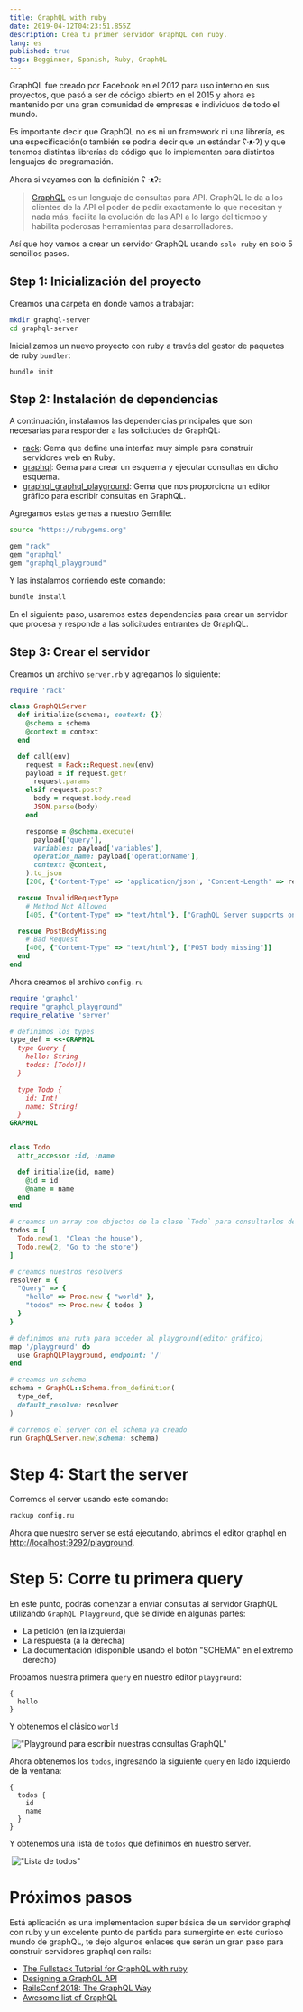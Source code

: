 ```yaml
---
title: GraphQL with ruby
date: 2019-04-12T04:23:51.855Z
description: Crea tu primer servidor GraphQL con ruby.
lang: es
published: true
tags: Begginner, Spanish, Ruby, GraphQL
---
```


GraphQL fue creado por Facebook en el 2012 para uso interno en sus proyectos, que pasó a ser de código abierto en el 2015 y ahora es mantenido por una gran comunidad de empresas e individuos de todo el mundo.

Es importante decir que GraphQL no es ni un framework ni una librería, es una especificación(o también se podria decir que un estándar ʕ·ᴥ·ʔ) y que tenemos distintas librerías de código que lo implementan para distintos lenguajes de programación.

Ahora si vayamos con la definición ʕ ·ᴥʔ:

> [GraphQL](https://www.graphql.org/) es un lenguaje de consultas para API. GraphQL le da a los clientes de la API el poder de pedir exactamente lo que necesitan y nada más, facilita la evolución de las API a lo largo del tiempo y habilita poderosas herramientas para desarrolladores.

Así que hoy vamos a crear un servidor GraphQL usando `solo ruby` en solo 5 sencillos pasos.

## Step 1: Inicialización del proyecto

Creamos una carpeta en donde vamos a trabajar:

```sh
mkdir graphql-server
cd graphql-server
```

Inicializamos un nuevo proyecto con ruby a través del gestor de paquetes de ruby `bundler`:

```
bundle init
```

## Step 2: Instalación de dependencias

A continuación, instalamos las dependencias principales que son necesarias para responder a las solicitudes de GraphQL:

- [rack](https://rubygems.org/gems/rack/): Gema que define una interfaz muy simple para construir servidores web en Ruby.
- [graphql](https://rubygems.org/gems/graphql): Gema para crear un esquema y ejecutar consultas en dicho esquema.
- [graphql_graphql_playground](https://github.com/betaflag/graphql-playground-ruby): Gema que nos proporciona un editor gráfico para escribir consultas en GraphQL.

Agregamos estas gemas a nuestro Gemfile:

```sh
source "https://rubygems.org"

gem "rack"
gem "graphql"
gem "graphql_playground"

```

Y las instalamos corriendo este comando:

```sh
bundle install
```

En el siguiente paso, usaremos estas dependencias para crear un servidor que procesa y responde a las solicitudes entrantes de GraphQL.

## Step 3: Crear el servidor

Creamos un archivo `server.rb` y agregamos lo siguiente:

```ruby
require 'rack'

class GraphQLServer
  def initialize(schema:, context: {})
    @schema = schema
    @context = context
  end

  def call(env)
    request = Rack::Request.new(env)
    payload = if request.get?
      request.params
    elsif request.post?
      body = request.body.read
      JSON.parse(body)
    end

    response = @schema.execute(
      payload['query'],
      variables: payload['variables'],
      operation_name: payload['operationName'],
      context: @context,
    ).to_json
    [200, {'Content-Type' => 'application/json', 'Content-Length' => response.bytesize.to_s}, [response]]

  rescue InvalidRequestType
    # Method Not Allowed
    [405, {"Content-Type" => "text/html"}, ["GraphQL Server supports only GET/POST requests"]]

  rescue PostBodyMissing
    # Bad Request
    [400, {"Content-Type" => "text/html"}, ["POST body missing"]]
  end
end
```

Ahora creamos el archivo `config.ru`

```ruby
require 'graphql'
require "graphql_playground"
require_relative 'server'

# definimos los types
type_def = <<-GRAPHQL
  type Query {
    hello: String
    todos: [Todo!]!
  }

  type Todo {
    id: Int!
    name: String!
  }
GRAPHQL


class Todo
  attr_accessor :id, :name

  def initialize(id, name)
    @id = id
    @name = name
  end
end

# creamos un array con objectos de la clase `Todo` para consultarlos desde el cliente
todos = [
  Todo.new(1, "Clean the house"),
  Todo.new(2, "Go to the store")
]

# creamos nuestros resolvers
resolver = {
  "Query" => {
    "hello" => Proc.new { "world" },
    "todos" => Proc.new { todos }
  }
}

# definimos una ruta para acceder al playground(editor gráfico)
map '/playground' do
  use GraphQLPlayground, endpoint: '/'
end

# creamos un schema
schema = GraphQL::Schema.from_definition(
  type_def,
  default_resolve: resolver
)

# corremos el server con el schema ya creado
run GraphQLServer.new(schema: schema)

```

# Step 4: Start the server

Corremos el server usando este comando:

```sh
rackup config.ru
```

Ahora que nuestro server se está ejecutando, abrimos el editor graphql en [http://localhost:9292/playground](http://localhost:9292/playground).

# Step 5: Corre tu primera query

En este punto, podrás comenzar a enviar consultas al servidor GraphQL utilizando `GraphQL Playground`, que se divide en algunas partes:

- La petición (en la izquierda)
- La respuesta (a la derecha)
- La documentación (disponible usando el botón "SCHEMA" en el extremo derecho)

Probamos nuestra primera `query` en nuestro editor `playground`:

```gql
{
  hello
}
```

Y obtenemos el clásico `world`

![]()
!["Playground para escribir nuestras consultas GraphQL"](/static/articles/hello-graphql.png 'Playground para escribir nuestras consultas GraphQL')

Ahora obtenemos los `todos`, ingresando la siguiente `query` en lado izquierdo de la ventana:

```gql
{
  todos {
    id
    name
  }
}
```

Y obtenemos una lista de `todos` que definimos en nuestro server.

![]()
!["Lista de todos"](/static/articles/playground.png 'Lista de todos')

# Próximos pasos

Está aplicación es una implementacion super básica de un servidor graphql con ruby y un excelente punto de partida para sumergirte en este curioso mundo de graphQL, te dejo algunos enlaces que serán un gran paso para construir servidores graphql con rails:

- [The Fullstack Tutorial for GraphQL with ruby](https://www.howtographql.com/graphql-ruby/0-introduction/)
- [Designing a GraphQL API](https://github.com/Shopify/graphql-design-tutorial/blob/master/TUTORIAL.md)
- [RailsConf 2018: The GraphQL Way](https://www.youtube.com/watch?v=QHoddukdqf0)
- [Awesome list of GraphQL](https://github.com/chentsulin/awesome-graphql)
